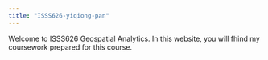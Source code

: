 ```yaml
---
title: "ISSS626-yiqiong-pan"
---
```


Welcome to ISSS626 Geospatial Analytics. In this website, you will fhind my coursework prepared for this course.
